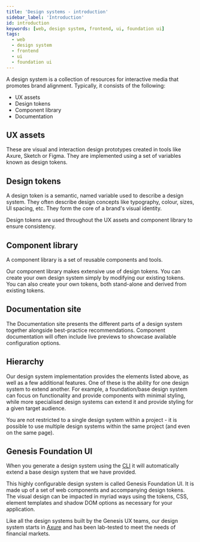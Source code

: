 ```yaml
---
title: 'Design systems - introduction'
sidebar_label: 'Introduction'
id: introduction
keywords: [web, design system, frontend, ui, foundation ui]
tags:
  - web
  - design system
  - frontend
  - ui
  - foundation ui
---
```


A design system is a collection of resources for interactive media that promotes brand alignment. Typically, it consists of the following:

* UX assets
* Design tokens
* Component library
* Documentation

## UX assets

These are visual and interaction design prototypes created in tools like Axure, Sketch or Figma. They are implemented using a set of variables known as design tokens.

## Design tokens

A design token is a semantic, named variable used to describe a design system. They often describe design concepts like typography, colour, sizes, UI spacing, etc. They form the core of a brand's visual identity.

Design tokens are used throughout the UX assets and component library to ensure consistency.

## Component library
A component library is a set of reusable components and tools. 

Our component library makes extensive use of design tokens. You can create your own design system simply by modifying our existing tokens. You can also create your own tokens, both stand-alone and derived from existing tokens.

## Documentation site
The Documentation site presents the different parts of a design system together alongside best-practice recommendations. Component documentation will often include live previews to showcase available configuration options.

## Hierarchy

Our design system implementation provides the elements listed above, as well as a few additional features. One of these is the ability for one design system to extend another. For example, a foundation/base design system can focus on functionality and provide components with minimal styling, while more specialised design systems can extend it and provide styling for a given target audience.

You are not restricted to a single design system within a project - it is possible to use multiple design systems within the same project (and even on the same page).

## Genesis Foundation UI

When you generate a design system using the [CLI](../../../getting-started/quick-start/new-project-using-genx/create-a-new-project/) it will automatically extend a base design system that we have provided.

This highly configurable design system is called Genesis Foundation UI. It is made up of a set of web components and accompanying design tokens. The visual design can be impacted in myriad ways using the tokens, CSS, element templates and shadow DOM options as necessary for your application.

Like all the design systems built by the Genesis UX teams, our design system starts in [Axure](https://www.axure.com/) and has been lab-tested to meet the needs of financial markets.
